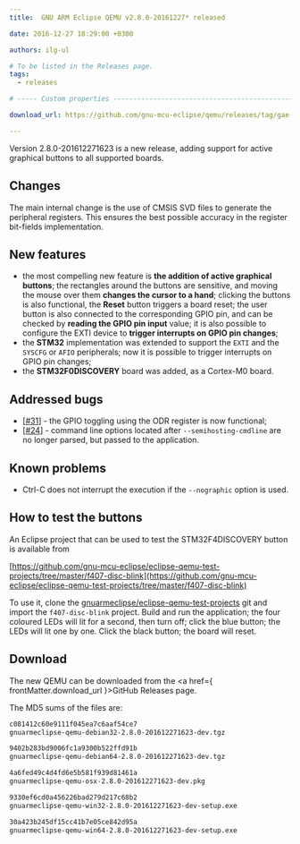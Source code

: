 ```yaml
---
title:  GNU ARM Eclipse QEMU v2.8.0-20161227* released

date: 2016-12-27 18:29:00 +0300

authors: ilg-ul

# To be listed in the Releases page.
tags:
  - releases

# ----- Custom properties -----------------------------------------------------

download_url: https://github.com/gnu-mcu-eclipse/qemu/releases/tag/gae-2.8.0-20161227/

---
```


Version 2.8.0-201612271623 is a new release, adding support for active graphical buttons to all supported boards.

## Changes

The main internal change is the use of CMSIS SVD files to generate the peripheral registers. This ensures the best possible accuracy in the register bit-fields implementation.

## New features

- the most compelling new feature is **the addition of active graphical buttons**; the rectangles around the buttons are sensitive, and moving the mouse over them **changes the cursor to a hand**; clicking the buttons is also functional, the **Reset** button triggers a board reset; the user button is also connected to the corresponding GPIO pin, and can be checked by **reading the GPIO pin input** value; it is also possible to configure the EXTI device to **trigger interrupts on GPIO pin changes**;
- the **STM32** implementation was extended to support the `EXTI` and the `SYSCFG` or `AFIO` peripherals; now it is possible to trigger interrupts on GPIO pin changes;
- the **STM32F0DISCOVERY** board was added, as a Cortex-M0 board.

## Addressed bugs

- [[#31](https://github.com/gnu-mcu-eclipse/qemu/issues/31)] - the GPIO toggling using the ODR register is now functional;
- [[#24](https://github.com/gnu-mcu-eclipse/qemu/issues/24)] - command line options located after `--semihosting-cmdline` are no longer parsed, but passed to the application.

## Known problems

- Ctrl-C does not interrupt the execution if the `--nographic` option is used.

## How to test the buttons

An Eclipse project that can be used to test the STM32F4DISCOVERY button is available from

[https://github.com/gnu-mcu-eclipse/eclipse-qemu-test-projects/tree/master/f407-disc-blink](https://github.com/gnu-mcu-eclipse/eclipse-qemu-test-projects/tree/master/f407-disc-blink)

To use it, clone the [gnuarmeclipse/eclipse-qemu-test-projects](https://github.com/gnu-mcu-eclipse/eclipse-qemu-test-projects) git and import the `f407-disc-blink` project. Build and run the application; the four coloured LEDs will lit for a second, then turn off; click the blue button; the LEDs will lit one by one. Click the black button; the board will reset.

## Download

The new QEMU can be downloaded from the <a href={ frontMatter.download_url }>GitHub Releases</a> page.

The MD5 sums of the files are:

```txt
c081412c60e9111f045ea7c6aaf54ce7
gnuarmeclipse-qemu-debian32-2.8.0-201612271623-dev.tgz

9402b283bd9006fc1a9300b522ffd91b
gnuarmeclipse-qemu-debian64-2.8.0-201612271623-dev.tgz

4a6fed49c4d4fd6e5b581f939d81461a
gnuarmeclipse-qemu-osx-2.8.0-201612271623-dev.pkg

9330ef6cd0a456226bad279d217c68b2
gnuarmeclipse-qemu-win32-2.8.0-201612271623-dev-setup.exe

30a423b245df15cc41b7e05ce842d95a
gnuarmeclipse-qemu-win64-2.8.0-201612271623-dev-setup.exe

```
